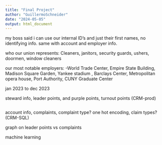 ```yaml
---
title: "Final Project"
author: "GuillermoSchneider"
date: "2024-05-05"
output: html_document
---
```


my boss said i can use our internal ID's and just their first names, no identifying info. same with account and employer info.


who our union represents:
Cleaners, janitors, security guards, ushers, doormen, window cleaners

our most notable employers:
-World Trade Center, Empire State Building, Madison Square Garden, Yankee stadium , Barclays Center, Metropolitan opera house, Port Authority, CUNY Graduate Center 


jan 2023 to dec 2023


steward info, leader points, and purple points, turnout points (CRM-prod)
```r

```



account info, complaints, complaint type? one hot encoding, claim types? (CRM-SQL)



graph on leader points vs complaints



machine learning






